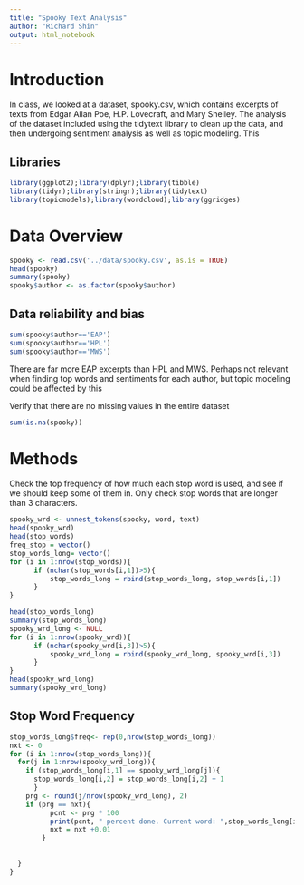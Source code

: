 ```yaml
---
title: "Spooky Text Analysis"
author: "Richard Shin"
output: html_notebook
---
```


# Introduction
In class, we looked at a dataset, spooky.csv, which contains excerpts of texts from Edgar Allan Poe, H.P. Lovecraft, and Mary Shelley. The analysis of the dataset included using the tidytext library to clean up the data, and then undergoing sentiment analysis as well as topic modeling.
This 

## Libraries 
```r
library(ggplot2);library(dplyr);library(tibble)
library(tidyr);library(stringr);library(tidytext)
library(topicmodels);library(wordcloud);library(ggridges)
```
# Data Overview
```r
spooky <- read.csv('../data/spooky.csv', as.is = TRUE)
head(spooky)
summary(spooky)
spooky$author <- as.factor(spooky$author)
```
## Data reliability and bias
```r
sum(spooky$author=='EAP')
sum(spooky$author=='HPL')
sum(spooky$author=='MWS')
```
There are far more EAP excerpts than HPL and MWS. Perhaps not relevant when finding top words and sentiments for each author, but topic modeling could be affected by this

Verify that there are no missing values in the entire dataset
```r
sum(is.na(spooky))
```

# Methods
Check the top frequency of how much each stop word is used, and see if we should keep some of them in.
Only check stop words that are longer than 3 characters.
```r
spooky_wrd <- unnest_tokens(spooky, word, text)
head(spooky_wrd)
head(stop_words)
freq_stop = vector()
stop_words_long= vector()
for (i in 1:nrow(stop_words)){
      if (nchar(stop_words[i,1])>5){
          stop_words_long = rbind(stop_words_long, stop_words[i,1])
      }
}

head(stop_words_long)
summary(stop_words_long)
spooky_wrd_long <- NULL
for (i in 1:nrow(spooky_wrd)){
      if (nchar(spooky_wrd[i,3])>5){
          spooky_wrd_long = rbind(spooky_wrd_long, spooky_wrd[i,3])
      }
}
head(spooky_wrd_long)
summary(spooky_wrd_long)
```

## Stop Word Frequency
```r
stop_words_long$freq<- rep(0,nrow(stop_words_long))
nxt <- 0
for (i in 1:nrow(stop_words_long)){
  for(j in 1:nrow(spooky_wrd_long)){
    if (stop_words_long[i,1] == spooky_wrd_long[j]){
      stop_words_long[i,2] = stop_words_long[i,2] + 1
      }
    prg <- round(j/nrow(spooky_wrd_long), 2)
    if (prg == nxt){
          pcnt <- prg * 100
          print(pcnt, " percent done. Current word: ",stop_words_long[i,2])
          nxt = nxt +0.01
        }
        
      
  }
}
```













